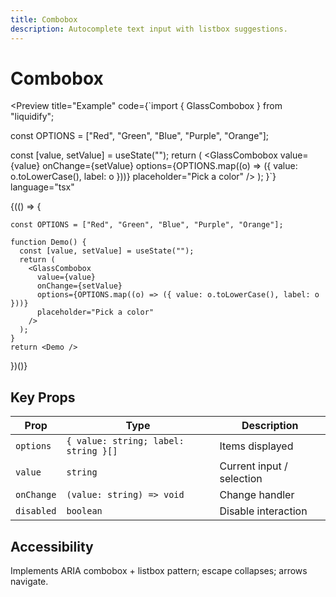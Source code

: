 ```yaml
---
title: Combobox
description: Autocomplete text input with listbox suggestions.
---
```



# Combobox

<Preview
  title="Example"
  code={`import { GlassCombobox } from "liquidify";

const OPTIONS = ["Red", "Green", "Blue", "Purple", "Orange"];

  const [value, setValue] = useState("");
  return (
    <GlassCombobox
      value={value}
      onChange={setValue}
      options={OPTIONS.map((o) => ({ value: o.toLowerCase(), label: o }))}
      placeholder="Pick a color"
    />
  );
}`}
  language="tsx"
>
  {(() => {
    
    const OPTIONS = ["Red", "Green", "Blue", "Purple", "Orange"];
    
    function Demo() {
      const [value, setValue] = useState("");
      return (
        <GlassCombobox
          value={value}
          onChange={setValue}
          options={OPTIONS.map((o) => ({ value: o.toLowerCase(), label: o }))}
          placeholder="Pick a color"
        />
      );
    }
    return <Demo />
  })()}
</Preview>

## Key Props

| Prop       | Type                                 | Description               |
| ---------- | ------------------------------------ | ------------------------- |
| `options`  | `{ value: string; label: string }[]` | Items displayed           |
| `value`    | `string`                             | Current input / selection |
| `onChange` | `(value: string) => void`            | Change handler            |
| `disabled` | `boolean`                            | Disable interaction       |

## Accessibility

Implements ARIA combobox + listbox pattern; escape collapses; arrows navigate.
